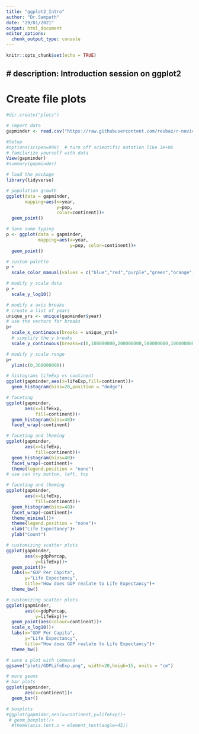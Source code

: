 ---
title: "ggplot2_Intro"
author: "Dr.Sampath"
date: "29/01/2021"
output: html_document
editor_options: 
  chunk_output_type: console
---

```{r setup, include=FALSE}
knitr::opts_chunk$set(echo = TRUE)
```
# description: Introduction session on ggplot2
---

# Create file plots
```{r}
#dir.create("plots")
```


```{r}
# import data
gapminder <- read.csv("https://raw.githubusercontent.com/resbaz/r-novice-gapminder-files/master/data/gapminder-FiveYearData.csv")

```

```{r}
#Setup
#options(scipen=999)  # turn off scientific notation like 1e+06
# familarize yourself with data
View(gapminder)
#summary(gapminder)
```


```{r}
# load the package
library(tidyverse)
```


```{r}
# population growth
ggplot(data = gapminder,
       mapping=aes(x=year,
                   y=pop,
                   color=continent))+
  geom_point()
```




```{r}
# Save some typing
p <- ggplot(data = gapminder,
            mapping=aes(x=year,
                        y=pop, color=continent))+
  geom_point()
```

```{r}
# custom palette
p +
  scale_color_manual(values = c("blue","red","purple","green","orange"))
```


```{r}
# modify y scale data
p +
  scale_y_log10()

# modify x axis breaks
# create a list of years
unique_yrs <- unique(gapminder$year)
# use the vectors for breaks
p+
  scale_x_continuous(breaks = unique_yrs)+
  # simplify the y breaks
  scale_y_continuous(breaks=c(0,100000000,200000000,500000000,1000000000), labels=c(0,"100 m","200 m","500 m","1 b"))

```

```{r}
# modify y scale range
p+
  ylim(c(0,360000000))
```

```{r}
# histograms lifeExp vs continent
ggplot(gapminder,aes(x=lifeExp,fill=continent))+
  geom_histogram(bins=20,position = "dodge")
```

```{r}
# faceting
ggplot(gapminder,
       aes(x=lifeExp,
           fill=continent))+
  geom_histogram(bins=40)+
  facet_wrap(~continent)
```

```{r}
# faceting and theming
ggplot(gapminder,
       aes(x=lifeExp,
           fill=continent))+
  geom_histogram(bins=40)+
  facet_wrap(~continent)+
  theme(legend.position = "none")
# use can try bottom, left, top
```

```{r}
# faceting and theming
ggplot(gapminder,
       aes(x=lifeExp,
           fill=continent))+
  geom_histogram(bins=40)+
  facet_wrap(~continent)+
  theme_minimal()+
  theme(legend.position = "none")+
  xlab("Life Expectancy")+
  ylab("Count")
```


```{r}
# customizing scatter plots
ggplot(gapminder,
       aes(x=gdpPercap,
           y=lifeExp))+
  geom_point()+
  labs(x="GDP Per Capita",
       y="Life Expectancy",
       title="How does GDP realate to Life Expectancy")+
  theme_bw()
```

```{r}
# customizing scatter plots
ggplot(gapminder,
       aes(x=gdpPercap,
           y=lifeExp))+
  geom_point(aes(colour=continent))+
  scale_x_log10()+
  labs(x="GDP Per Capita",
       y="Life Expectancy",
       title="How does GDP realate to Life Expectancy")+
  theme_bw()
```

```{r}
# save a plot with command
ggsave("plots/GDPLifeExp.png", width=20,heigh=15, units = "cm")
```

```{r}
# more geoms
# bar plots
ggplot(gapminder,
       aes(x=continent))+
  geom_bar()
```


```{r}
# boxplots
#ggplot(gapmider,aes(x=continent,y=lifeExp))+
 # geom_boxplot()+
  #theme(axis.text.x = element_text(angle=45))
```






